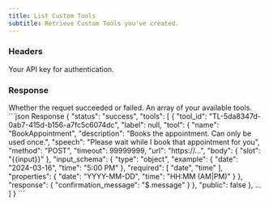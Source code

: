 ```yaml
---
title: List Custom Tools
subtitle: Retrieve Custom Tools you've created.
---
```



### Headers

<ParamField header="authorization" type="string" required>
  Your API key for authentication.
</ParamField>

### Response

<ResponseField name="status" type="string">
    Whether the requet succeeded or failed.
</ResponseField>

<ResponseField name="tools" type="array">
    An array of your available tools.
</ResponseField>

<ResponseExample>
```json Response
{
    "status": "success",
    "tools": [
        {
            "tool_id": "TL-5da8347d-0ab7-415d-b156-a7fc5c6074dc",
            "label": null,
            "tool": {
                "name": "BookAppointment",
                "description": "Books the appointment. Can only be used once.",
                "speech": "Please wait while I book that appointment for you",
                "method": "POST",
                "timeout": 99999999,
                "url": "https://...",
                "body": {
                    "slot": "{{input}}"
                },
                "input_schema": {
                    "type": "object",
                    "example": {
                        "date": "2024-03-16",
                        "time": "5:00 PM"
                    },
                    "required": [
                        "date",
                        "time"
                    ],
                    "properties": {
                        "date": "YYYY-MM-DD",
                        "time": "HH:MM (AM|PM)"
                    }
                },
                "response": {
                    "confirmation_message": "$.message"
                }
            },
            "public": false
        },
        ...
    ]
}
```
</ResponseExample>

